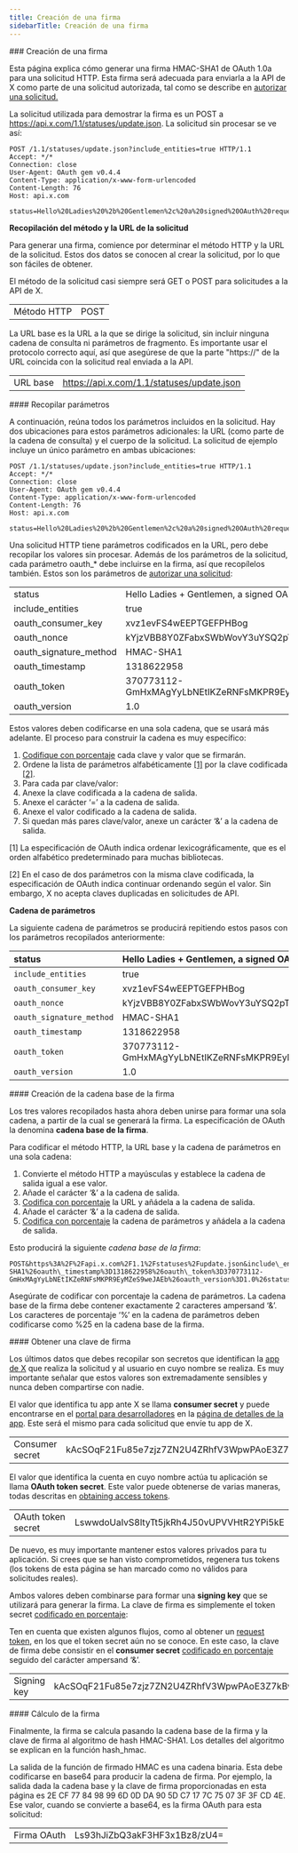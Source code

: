 ```yaml
---
title: Creación de una firma
sidebarTitle: Creación de una firma
---
```



<div id="creating-a-signature">
  ### Creación de una firma
</div>

Esta página explica cómo generar una firma HMAC-SHA1 de OAuth 1.0a para una solicitud HTTP. Esta firma será adecuada para enviarla a la API de X como parte de una solicitud autorizada, tal como se describe en [autorizar una solicitud.](/es/resources/fundamentals/authentication/oauth-1-0a/authorizing-a-request)

La solicitud utilizada para demostrar la firma es un POST a https://api.x.com/1.1/statuses/update.json. La solicitud sin procesar se ve así:

```
POST /1.1/statuses/update.json?include_entities=true HTTP/1.1
Accept: */*
Connection: close
User-Agent: OAuth gem v0.4.4
Content-Type: application/x-www-form-urlencoded
Content-Length: 76
Host: api.x.com

status=Hello%20Ladies%20%2b%20Gentlemen%2c%20a%20signed%20OAuth%20request%21
```

**Recopilación del método y la URL de la solicitud**

Para generar una firma, comience por determinar el método HTTP y la URL de la solicitud. Estos dos datos se conocen al crear la solicitud, por lo que son fáciles de obtener.

El método de la solicitud casi siempre será GET o POST para solicitudes a la API de X.

|     |     |
| :--- | :--- |
| Método HTTP | POST |

La URL base es la URL a la que se dirige la solicitud, sin incluir ninguna cadena de consulta ni parámetros de fragmento. Es importante usar el protocolo correcto aquí, así que asegúrese de que la parte "https://" de la URL coincida con la solicitud real enviada a la API.

|     |     |
| :--- | :--- |
| URL base | https://api.x.com/1.1/statuses/update.json |

<div id="collecting-parameters">
  #### Recopilar parámetros
</div>

A continuación, reúna todos los parámetros incluidos en la solicitud. Hay dos ubicaciones para estos parámetros adicionales: la URL (como parte de la cadena de consulta) y el cuerpo de la solicitud. La solicitud de ejemplo incluye un único parámetro en ambas ubicaciones:

```
POST /1.1/statuses/update.json?include_entities=true HTTP/1.1
Accept: */*
Connection: close
User-Agent: OAuth gem v0.4.4
Content-Type: application/x-www-form-urlencoded
Content-Length: 76
Host: api.x.com

status=Hello%20Ladies%20%2b%20Gentlemen%2c%20a%20signed%20OAuth%20request%21
```

Una solicitud HTTP tiene parámetros codificados en la URL, pero debe recopilar los valores sin procesar. Además de los parámetros de la solicitud, cada parámetro oauth\_\* debe incluirse en la firma, así que recopílelos también. Estos son los parámetros de [autorizar una solicitud](/es/resources/fundamentals/authentication/oauth-1-0a/authorizing-a-request):

|     |     |
| :--- | :--- |
| status | Hello Ladies + Gentlemen, a signed OAuth request! |
| include\_entities | true |
| oauth\_consumer\_key | xvz1evFS4wEEPTGEFPHBog |
| oauth\_nonce | kYjzVBB8Y0ZFabxSWbWovY3uYSQ2pTgmZeNu2VS4cg |
| oauth\_signature\_method | HMAC-SHA1 |
| oauth\_timestamp | 1318622958 |
| oauth\_token | 370773112-GmHxMAgYyLbNEtIKZeRNFsMKPR9EyMZeS9weJAEb |
| oauth\_version | 1.0 |

Estos valores deben codificarse en una sola cadena, que se usará más adelante. El proceso para construir la cadena es muy específico:

1. [Codifique con porcentaje](/es/resources/fundamentals/authentication/oauth-1-0a/percent-encoding-parameters) cada clave y valor que se firmarán.
2. Ordene la lista de parámetros alfabéticamente [\[1\]](/es/resources/fundamentals/authentication/oauth-1-0a/creating-a-signature) por la clave codificada [\[2\]](/es/resources/fundamentals/authentication/oauth-1-0a/creating-a-signature).
3. Para cada par clave/valor:
4. Anexe la clave codificada a la cadena de salida.
5. Anexe el carácter ‘=’ a la cadena de salida.
6. Anexe el valor codificado a la cadena de salida.
7. Si quedan más pares clave/valor, anexe un carácter ‘&’ a la cadena de salida.
    

\[1] La especificación de OAuth indica ordenar lexicográficamente, que es el orden alfabético predeterminado para muchas bibliotecas.

\[2] En el caso de dos parámetros con la misma clave codificada, la especificación de OAuth indica continuar ordenando según el valor. Sin embargo, X no acepta claves duplicadas en solicitudes de API.
 

**Cadena de parámetros**

La siguiente cadena de parámetros se producirá repitiendo estos pasos con los parámetros recopilados anteriormente:

| status                   | Hello Ladies + Gentlemen, a signed OAuth request!  |
|:--------------------------|:----------------------------------------------------|
| `include_entities`       | true                                               |
| `oauth_consumer_key`     | xvz1evFS4wEEPTGEFPHBog                             |
| `oauth_nonce`            | kYjzVBB8Y0ZFabxSWbWovY3uYSQ2pTgmZeNu2VS4cg         |
| `oauth_signature_method` | HMAC-SHA1                                          |
| `oauth_timestamp`        | 1318622958                                         |
| `oauth_token`            | 370773112-GmHxMAgYyLbNEtIKZeRNFsMKPR9EyMZeS9weJAEb |
| `oauth_version`          | 1.0                                                |

<div id="creating-the-signature-base-string">
  #### Creación de la cadena base de la firma
</div>

Los tres valores recopilados hasta ahora deben unirse para formar una sola cadena, a partir de la cual se generará la firma. La especificación de OAuth la denomina **cadena base de la firma**.

Para codificar el método HTTP, la URL base y la cadena de parámetros en una sola cadena:

1. Convierte el método HTTP a mayúsculas y establece la cadena de salida igual a ese valor.
2. Añade el carácter ‘&’ a la cadena de salida.
3. [Codifica con porcentaje](/es/resources/fundamentals/authentication/oauth-1-0a/percent-encoding-parameters) la URL y añádela a la cadena de salida.
4. Añade el carácter ‘&’ a la cadena de salida.
5. [Codifica con porcentaje](/es/resources/fundamentals/authentication/oauth-1-0a/percent-encoding-parameters) la cadena de parámetros y añádela a la cadena de salida.
    

Esto producirá la siguiente _cadena base de la firma_:

```
POST&https%3A%2F%2Fapi.x.com%2F1.1%2Fstatuses%2Fupdate.json&include\_entities%3Dtrue%26oauth\_consumer\_key%3Dxvz1evFS4wEEPTGEFPHBog%26oauth\_nonce%3DkYjzVBB8Y0ZFabxSWbWovY3uYSQ2pTgmZeNu2VS4cg%26oauth\_signature\_method%3DHMAC-SHA1%26oauth\_timestamp%3D1318622958%26oauth\_token%3D370773112-GmHxMAgYyLbNEtIKZeRNFsMKPR9EyMZeS9weJAEb%26oauth_version%3D1.0%26status%3DHello%2520Ladies%2520%252B%2520Gentlemen%252C%2520a%2520signed%2520OAuth%2520request%2521
```

Asegúrate de codificar con porcentaje la cadena de parámetros. La cadena base de la firma debe contener exactamente 2 caracteres ampersand ‘&’. Los caracteres de porcentaje ‘%’ en la cadena de parámetros deben codificarse como %25 en la cadena base de la firma.
 

<div id="getting-a-signing-key">
  #### Obtener una clave de firma
</div>

Los últimos datos que debes recopilar son secretos que identifican la [app de X](/es/resources/fundamentals/developer-apps) que realiza la solicitud y al usuario en cuyo nombre se realiza. Es muy importante señalar que estos valores son extremadamente sensibles y nunca deben compartirse con nadie.

El valor que identifica tu app ante X se llama **consumer secret** y puede encontrarse en el [portal para desarrolladores](/es/resources/fundamentals/developer-portal) en la [página de detalles de la app](/es/resources/fundamentals/developer-apps). Este será el mismo para cada solicitud que envíe tu app de X.

|     |     |
| :--- | :--- |
| Consumer secret | kAcSOqF21Fu85e7zjz7ZN2U4ZRhfV3WpwPAoE3Z7kBw |

El valor que identifica la cuenta en cuyo nombre actúa tu aplicación se llama **OAuth token secret**. Este valor puede obtenerse de varias maneras, todas descritas en [obtaining access tokens](/es/resources/fundamentals/authentication/oauth-1-0a/obtaining-user-access-tokens).

|     |     |
| :--- | :--- |
| OAuth token secret | LswwdoUaIvS8ltyTt5jkRh4J50vUPVVHtR2YPi5kE |

De nuevo, es muy importante mantener estos valores privados para tu aplicación. Si crees que se han visto comprometidos, regenera tus tokens (los tokens de esta página se han marcado como no válidos para solicitudes reales).

Ambos valores deben combinarse para formar una **signing key** que se utilizará para generar la firma. La clave de firma es simplemente el token secret [codificado en porcentaje](/es/resources/fundamentals/authentication/oauth-1-0a/percent-encoding-parameters):

Ten en cuenta que existen algunos flujos, como al obtener un [request token](/es/resources/fundamentals/authentication/oauth-1-0a/obtaining-user-access-tokens), en los que el token secret aún no se conoce. En este caso, la clave de firma debe consistir en el **consumer secret** [codificado en porcentaje](/es/resources/fundamentals/authentication/oauth-1-0a/percent-encoding-parameters) seguido del carácter ampersand ‘&’.

|     |     |
| :--- | :--- |
| Signing key | kAcSOqF21Fu85e7zjz7ZN2U4ZRhfV3WpwPAoE3Z7kBw\&LswwdoUaIvS8ltyTt5jkRh4J50vUPVVHtR2YPi5kE |

<div id="calculating-the-signature">
  #### Cálculo de la firma
</div>

Finalmente, la firma se calcula pasando la cadena base de la firma y la clave de firma al algoritmo de hash HMAC-SHA1. Los detalles del algoritmo se explican en la función hash\_hmac.

La salida de la función de firmado HMAC es una cadena binaria. Esta debe codificarse en base64 para producir la cadena de firma. Por ejemplo, la salida dada la cadena base y la clave de firma proporcionadas en esta página es 2E CF 77 84 98 99 6D 0D DA 90 5D C7 17 7C 75 07 3F 3F CD 4E. Ese valor, cuando se convierte a base64, es la firma OAuth para esta solicitud:

|     |     |
| :--- | :--- |
| Firma OAuth | Ls93hJiZbQ3akF3HF3x1Bz8/zU4= |